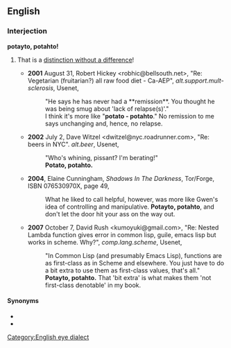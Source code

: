 ==English==

===Interjection===
'''potayto, potahto!'''

# {{lb|en|informal}} That is a [[distinction without a difference]]!
#* '''2001''' August 31, Robert Hickey <robhic@bellsouth.net>, "Re: Vegetarian (fruitarian?) all raw food diet - Ca-AEP", ''alt.support.mult-sclerosis'', Usenet,
#*: "He says he has never had a **remission**. You thought he was being smug about 'lack of relapse(s)'."
#*: I think it's more like "'''potato - potahto'''." No remission to me says unchanging and, hence, no relapse.
#* '''2002''' July 2, Dave Witzel <dwitzel@nyc.roadrunner.com>, "Re: beers in NYC". ''alt.beer'', Usenet,
#*: "Who's whining, pissant? I'm berating!"
#*: '''Potato, potahto.'''
#* '''2004''', Elaine Cunningham, ''Shadows In The Darkness'', Tor/Forge, ISBN 076530970X, page 49,
#*: What he liked to call helpful, however, was more like Gwen's idea of controlling and manipulative. '''Potayto, potahto''', and don't let the door hit your ass on the way out.
#* '''2007''' October 7, David Rush <kumoyuki@gmail.com>, "Re: Nested Lambda function gives error in common lisp, guile, emacs lisp but works in scheme. Why?", ''comp.lang.scheme'', Usenet,
#*: "In Common Lisp (and presumably Emacs Lisp), functions are as first-class as in Scheme and elsewhere. You just have to do a bit extra to use them as first-class values, that's all."
#*: '''Potayto, potahto.''' That 'bit extra' is what makes them 'not first-class denotable' in my book.

====Synonyms====
* {{l|en|same difference}}
* {{l|en|tomato tomato}}

[[Category:English eye dialect]]